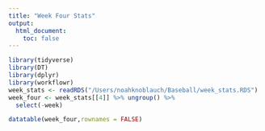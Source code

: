 ```yaml
---
title: "Week Four Stats"
output: 
  html_document:
    toc: false
---
```



```r
library(tidyverse)
library(DT)
library(dplyr)
library(workflowr)
week_stats <- readRDS("/Users/noahknoblauch/Baseball/week_stats.RDS")
week_four <- week_stats[[4]] %>% ungroup() %>%
  select(-week)

```

```r
datatable(week_four,rownames = FALSE)
```

